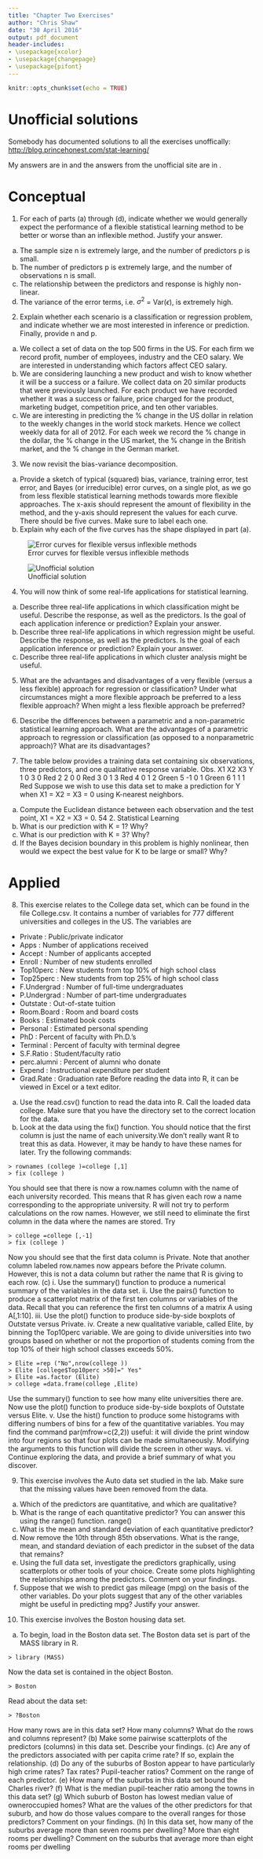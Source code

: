 ```yaml
---
title: "Chapter Two Exercises"
author: "Chris Shaw"
date: "30 April 2016"
output: pdf_document
header-includes:
- \usepackage{xcolor}
- \usepackage{changepage}
- \usepackage{pifont}
---
```


```r
knitr::opts_chunk$set(echo = TRUE)
```

\newenvironment{myanswer}
{\color{blue}\begin{tt}\begin{adjustwidth}{2.5em}{0pt}}
{\end{adjustwidth}\end{tt}}

\newenvironment{theiranswer}
{\color{red}\begin{tt}\begin{adjustwidth}{2.5em}{0pt}\underline{\textbf{Unofficial Solution:}}\newline\newline}
{\end{adjustwidth}\end{tt}}

\newcommand{\tick}{\mbox{}\marginpar{\LARGE\textcolor{green}{\ding{51}\normalsize}}}
\newcommand{\cross}{\mbox{}\marginpar{\LARGE\color{red}\ding{55}\normalcolor\normalsize}}


# Unofficial solutions

Somebody has documented solutions to all the exercises unoffically: [http://blog.princehonest.com/stat-learning/](http://blog.princehonest.com/stat-learning/)

My answers are in \color{blue}\texttt{blue }\normalcolor and the answers from the unofficial site are in \color{red}\texttt{red}\normalcolor.

# Conceptual

1. For each of parts (a) through (d), indicate whether we would generally
expect the performance of a flexible statistical learning method to be
better or worse than an inflexible method. Justify your answer.
(a) The sample size n is extremely large, and the number of predictors
p is small.
(b) The number of predictors p is extremely large, and the number
of observations n is small.
(c) The relationship between the predictors and response is highly
non-linear.
(d) The variance of the error terms, i.e. $\sigma^2$  = Var($\epsilon$), is extremely
high.


\begin{myanswer}
Flexible methods are those which allow a number of different functional forms $f$ to be applied to the input variables $X_1,...,X_p$ to model the output variable $Y$.

\cross
(a) If there are a large number $n$ of observations, then the inflexible method will perform better when the number of predictors $p$ is small.  This is because there is a danger of overfitting in an flexible model.  Moreover, the large number of observations will allow an accurate estimate of the small number of predictors with an inflexible model such as linear regression.


\cross
(b) don't know

\tick
(c) If the relationship between the predictors and the response is highly non-linear, then a flexible method will give better performance

\tick
(d) If the variance of the error term is high, this is likely to correlate with a flexible method.  So an inflexible method would be preferable to reduce the variance.


\end{myanswer}



\begin{theiranswer}
1. (a) better - a more flexible approach will fit the data closer and with the
large sample size a better fit than an inflexible approach would be obtained

(b) worse - a flexible method would overfit the small number of observations

(c) better - with more degrees of freedom, a flexible model would obtain a
better fit

(d) worse - flexible methods fit to the noise in the error terms and increase variance

\end{theiranswer}


\newpage

2. Explain whether each scenario is a classification or regression problem,
and indicate whether we are most interested in inference or prediction.
Finally, provide n and p.
(a) We collect a set of data on the top 500 firms in the US. For each firm we record profit, number of employees, industry and the
CEO salary. We are interested in understanding which factors
affect CEO salary.
(b) We are considering launching a new product and wish to know
whether it will be a success or a failure. We collect data on 20
similar products that were previously launched. For each product
we have recorded whether it was a success or failure, price
charged for the product, marketing budget, competition price,
and ten other variables.
(c) We are interesting in predicting the % change in the US dollar in
relation to the weekly changes in the world stock markets. Hence
we collect weekly data for all of 2012. For each week we record
the % change in the dollar, the % change in the US market,
the % change in the British market, and the % change in the
German market.



\begin{myanswer}
\tick
(a)  CEO salary is a continuous variable, so the problem is one of regression.  It is an inference problem because we are interested in which factors affect the salary.  $n$ is 500 (number of observations) and $p$ is 3 (number of variables which combine to produce the CEO salary)
 
\tick
(b)  The success of the project is categorical (success/fail) so this is a class\-ification problem.  It is a prediction problem because we just want to know the outcome, not the relationship between the predictors and the outcome.  $n$ is 20 and $p$ is 13.

\tick
(c)  This is a prediction problem because we just want the overall \% change.  It is a regression model because weekly \% change is a continuous variable.  $n$ is 52 (number of weeks in 2012) and $p$ is 3.

\end{myanswer}

\begin{theiranswer}
2. (a) regression. inference. quantitative output of CEO salary based on CEO
firm's features.
n - 500 firms in the US
p - profit, number of employees, industry

(b) classification. prediction. predicting new product's success or failure.
n - 20 similar products previously launched
p - price charged, marketing budget, comp. price, ten other variables

(c) regression. prediction. quantitative output of \% change
n - 52 weeks of 2012 weekly data
p - \% change in US market, \% change in British market, \% change in German market


\end{theiranswer}

3. We now revisit the bias-variance decomposition.
(a) Provide a sketch of typical (squared) bias, variance, training error,
test error, and Bayes (or irreducible) error curves, on a single
plot, as we go from less flexible statistical learning methods
towards more flexible approaches. The x-axis should represent
the amount of flexibility in the method, and the y-axis should
represent the values for each curve. There should be five curves.
Make sure to label each one.
(b) Explain why each of the five curves has the shape displayed in
part (a).

![Error curves for flexible versus inflexible methods](MyQues3a.jpg)
\begin{myanswer}
\tick
(a)  See above

\tick
(b)  Training error curve slopes downward because mor flexible methods allow the training set to be fitted with more accuracy.

\cross
The test error curve has a higher MSE in general, and it has a minimum value which is where the best model can be found.

\tick
The Bayes Error rate is the minimum irreducible error and does not depend on the underlying predictors

Variance is the amount by which $\hat f(x_0)$ changes if we use different training data $x_0$.  Bias is the error that is introduced by assuming a much simpler fit for $\hat f$ than is actually the case in practice.

\cross
Bias is higher when flexibility is lower and low when flexibility is high.  On the other hand, variance does not change much for inflexible models (one training data set is much the same as another), however this rises as the flexibility increases.

\end{myanswer}

![Unofficial solution](Sol-3a.jpg)

\begin{theiranswer}
3. (a) See above.

(b) 
all 5 lines >= 0

i. (squared) bias - decreases monotonically because increases in flexibility
yield a closer fit

ii. variance - increases monotonically because increases in flexibility yield
overfit

iii. training error - decreases monotonically because increases in flexibility
yield a closer fit

iv. test error - concave up curve because increase in flexibility yields a closer
fit before it overfits

v. Bayes (irreducible) error - defines the lower limit, the test error is bounded 
below by the irreducible error due to variance in the error (epsilon) in the output 
values (0 <= value). When the training error is lower than the irreducible error,
overfitting has taken place.
The Bayes error rate is defined for classification problems and is determined by 
the ratio of data points which lie at the 'wrong' side of the decision boundary, 
(0 <= value < 1).

\end{theiranswer}

4. You will now think of some real-life applications for statistical learning.
(a) Describe three real-life applications in which classification might
be useful. Describe the response, as well as the predictors. Is the
goal of each application inference or prediction? Explain your
answer.
(b) Describe three real-life applications in which regression might
be useful. Describe the response, as well as the predictors. Is the
goal of each application inference or prediction? Explain your
answer.
(c) Describe three real-life applications in which cluster analysis
might be useful.

5. What are the advantages and disadvantages of a very flexible (versus
a less flexible) approach for regression or classification? Under what
circumstances might a more flexible approach be preferred to a less
flexible approach? When might a less flexible approach be preferred?

6. Describe the differences between a parametric and a non-parametric
statistical learning approach. What are the advantages of a parametric
approach to regression or classification (as opposed to a nonparametric
approach)? What are its disadvantages?

7. The table below provides a training data set containing six observations,
three predictors, and one qualitative response variable.
Obs. X1 X2 X3 Y
1     0  3 0 Red
2     2  0 0 Red
3     0  1 3 Red
4     0  1 2 Green
5    -1  0 1 Green
6     1 1 1 Red
Suppose we wish to use this data set to make a prediction for Y when
X1 = X2 = X3 = 0 using K-nearest neighbors.
(a) Compute the Euclidean distance between each observation and
the test point, X1 = X2 = X3 = 0.
54 2. Statistical Learning
(b) What is our prediction with K = 1? Why?
(c) What is our prediction with K = 3? Why?
(d) If the Bayes decision boundary in this problem is highly nonlinear,
then would we expect the best value for K to be large or
small? Why?

# Applied

8. This exercise relates to the College data set, which can be found in
the file College.csv. It contains a number of variables for 777 different
universities and colleges in the US. The variables are
* Private : Public/private indicator
* Apps : Number of applications received
* Accept : Number of applicants accepted
* Enroll : Number of new students enrolled
* Top10perc : New students from top 10% of high school class
* Top25perc : New students from top 25% of high school class
* F.Undergrad : Number of full-time undergraduates
* P.Undergrad : Number of part-time undergraduates
* Outstate : Out-of-state tuition
* Room.Board : Room and board costs
* Books : Estimated book costs
* Personal : Estimated personal spending
* PhD : Percent of faculty with Ph.D.’s
* Terminal : Percent of faculty with terminal degree
* S.F.Ratio : Student/faculty ratio
* perc.alumni : Percent of alumni who donate
* Expend : Instructional expenditure per student
* Grad.Rate : Graduation rate
Before reading the data into R, it can be viewed in Excel or a text
editor.
(a) Use the read.csv() function to read the data into R. Call the
loaded data college. Make sure that you have the directory set
to the correct location for the data.
(b) Look at the data using the fix() function. You should notice
that the first column is just the name of each university.We don’t
really want R to treat this as data. However, it may be handy to
have these names for later. Try the following commands:
```
> rownames (college )=college [,1]
> fix (college )
```
You should see that there is now a row.names column with the
name of each university recorded. This means that R has given
each row a name corresponding to the appropriate university. R
will not try to perform calculations on the row names. However,
we still need to eliminate the first column in the data where the
names are stored. Try
```
> college =college [,-1]
> fix (college )
```
Now you should see that the first data column is Private. Note
that another column labeled row.names now appears before the
Private column. However, this is not a data column but rather
the name that R is giving to each row.
(c) i. Use the summary() function to produce a numerical summary
of the variables in the data set.
ii. Use the pairs() function to produce a scatterplot matrix of
the first ten columns or variables of the data. Recall that
you can reference the first ten columns of a matrix A using
A[,1:10].
iii. Use the plot() function to produce side-by-side boxplots of
Outstate versus Private.
iv. Create a new qualitative variable, called Elite, by binning
the Top10perc variable. We are going to divide universities
into two groups based on whether or not the proportion
of students coming from the top 10% of their high school
classes exceeds 50%.
```
> Elite =rep ("No",nrow(college ))
> Elite [college$Top10perc >50]=" Yes"
> Elite =as.factor (Elite)
> college =data.frame(college ,Elite)
```
Use the summary() function to see how many elite universities
there are. Now use the plot() function to produce
side-by-side boxplots of Outstate versus Elite.
v. Use the hist() function to produce some histograms with
differing numbers of bins for a few of the quantitative variables.
You may find the command par(mfrow=c(2,2)) useful:
it will divide the print window into four regions so that four
plots can be made simultaneously. Modifying the arguments
to this function will divide the screen in other ways.
vi. Continue exploring the data, and provide a brief summary
of what you discover.

9. This exercise involves the Auto data set studied in the lab. Make sure
that the missing values have been removed from the data.
(a) Which of the predictors are quantitative, and which are qualitative?
(b) What is the range of each quantitative predictor? You can answer
this using the range() function.
range()
(c) What is the mean and standard deviation of each quantitative
predictor?
(d) Now remove the 10th through 85th observations. What is the
range, mean, and standard deviation of each predictor in the
subset of the data that remains?
(e) Using the full data set, investigate the predictors graphically,
using scatterplots or other tools of your choice. Create some plots
highlighting the relationships among the predictors. Comment
on your findings.
(f) Suppose that we wish to predict gas mileage (mpg) on the basis
of the other variables. Do your plots suggest that any of the
other variables might be useful in predicting mpg? Justify your
answer.

10. This exercise involves the Boston housing data set.
(a) To begin, load in the Boston data set. The Boston data set is
part of the MASS library in R.
```
> library (MASS)
```
Now the data set is contained in the object Boston.
```
> Boston
```
Read about the data set:
```
> ?Boston
```
How many rows are in this data set? How many columns? What
do the rows and columns represent?
(b) Make some pairwise scatterplots of the predictors (columns) in
this data set. Describe your findings.
(c) Are any of the predictors associated with per capita crime rate?
If so, explain the relationship.
(d) Do any of the suburbs of Boston appear to have particularly
high crime rates? Tax rates? Pupil-teacher ratios? Comment on
the range of each predictor.
(e) How many of the suburbs in this data set bound the Charles
river?
(f) What is the median pupil-teacher ratio among the towns in this
data set?
(g) Which suburb of Boston has lowest median value of owneroccupied
homes? What are the values of the other predictors
for that suburb, and how do those values compare to the overall
ranges for those predictors? Comment on your findings.
(h) In this data set, how many of the suburbs average more than
seven rooms per dwelling? More than eight rooms per dwelling?
Comment on the suburbs that average more than eight rooms
per dwelling